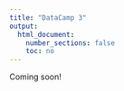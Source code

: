 ```yaml
---
title: "DataCamp 3"
output:
  html_document:
    number_sections: false
    toc: no
---
```


Coming soon!

